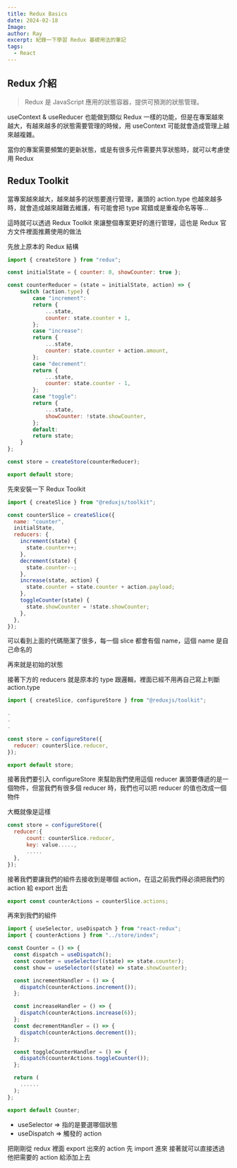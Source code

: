 ```yaml
---
title: Redux Basics
date: 2024-02-18
Image:
author: Ray
excerpt: 紀錄一下學習 Redux 基礎用法的筆記
tags:
  - React
---
```


## Redux 介紹

> Redux 是 JavaScript 應用的狀態容器，提供可預測的狀態管理。

useContext & useReducer 也能做到類似 Redux 一樣的功能，但是在專案越來越大，有越來越多的狀態需要管理的時候，用 useContext 可能就會造成管理上越來越複雜。

當你的專案需要頻繁的更新狀態，或是有很多元件需要共享狀態時，就可以考慮使用 Redux

## Redux Toolkit

當專案越來越大，越來越多的狀態要進行管理，裏頭的 action.type 也越來越多時，就會造成越來越難去維護，有可能會把 type 寫錯或是重複命名等等...

這時就可以透過 Redux Toolkit 來讓整個專案更好的進行管理，這也是 Redux 官方文件裡面推薦使用的做法

先放上原本的 Redux 結構

```javascript:store/index.js
import { createStore } from "redux";

const initialState = { counter: 0, showCounter: true };

const counterReducer = (state = initialState, action) => {
    switch (action.type) {
        case "increment":
        return {
            ...state,
            counter: state.counter + 1,
        };
        case "increase":
        return {
            ...state,
            counter: state.counter + action.amount,
        };
        case "decrement":
        return {
            ...state,
            counter: state.counter - 1,
        };
        case "toggle":
        return {
            ...state,
            showCounter: !state.showCounter,
        };
        default:
        return state;
    }
};

const store = createStore(counterReducer);

export default store;
```

先來安裝一下 Redux Toolkit

```javascript:store/index.js
import { createSlice } from "@reduxjs/toolkit";

const counterSlice = createSlice({
  name: "counter",
  initialState,
  reducers: {
    increment(state) {
      state.counter++;
    },
    decrement(state) {
      state.counter--;
    },
    increase(state, action) {
      state.counter = state.counter + action.payload;
    },
    toggleCounter(state) {
      state.showCounter = !state.showCounter;
    },
  },
});
```

可以看到上面的代碼簡潔了很多，每一個 slice 都會有個 name，這個 name 是自己命名的

再來就是初始的狀態

接著下方的 reducers 就是原本的 type 跟邏輯，裡面已經不用再自己寫上判斷 action.type

```javascript:store/index.js
import { createSlice, configureStore } from "@reduxjs/toolkit";

.
.
.

const store = configureStore({
  reducer: counterSlice.reducer,
});

export default store;

```

接著我們要引入 configureStore 來幫助我們使用這個 reducer
裏頭要傳遞的是一個物件，但當我們有很多個 reducer 時，我們也可以把 reducer 的值也改成一個物件

大概就像是這樣

```javascript:store/index.js
const store = configureStore({
  reducer:{
      count: counterSlice.reducer,
      key: value.....,
      .....
  },
});
```

接著我們要讓我們的組件去接收到是哪個 action，在這之前我們得必須把我們的 action 給 export 出去

```javascript:store/index.js
export const counterActions = counterSlice.actions;
```

再來到我們的組件

```javascript:counter.jsx
import { useSelector, useDispatch } from "react-redux";
import { counterActions } from "../store/index";

const Counter = () => {
  const dispatch = useDispatch();
  const counter = useSelector((state) => state.counter);
  const show = useSelector((state) => state.showCounter);

  const incrementHandler = () => {
    dispatch(counterActions.increment());
  };

  const increaseHandler = () => {
    dispatch(counterActions.increase(6));
  };
  const decrementHandler = () => {
    dispatch(counterActions.decrement());
  };

  const toggleCounterHandler = () => {
    dispatch(counterActions.toggleCounter());
  };

  return (
    ......
  );
};

export default Counter;
```

- useSelector => 指的是要選哪個狀態
- useDispatch => 觸發的 action

把剛剛從 redux 裡面 export 出來的 action 先 import 進來
接著就可以直接透過他把需要的 action 給添加上去
